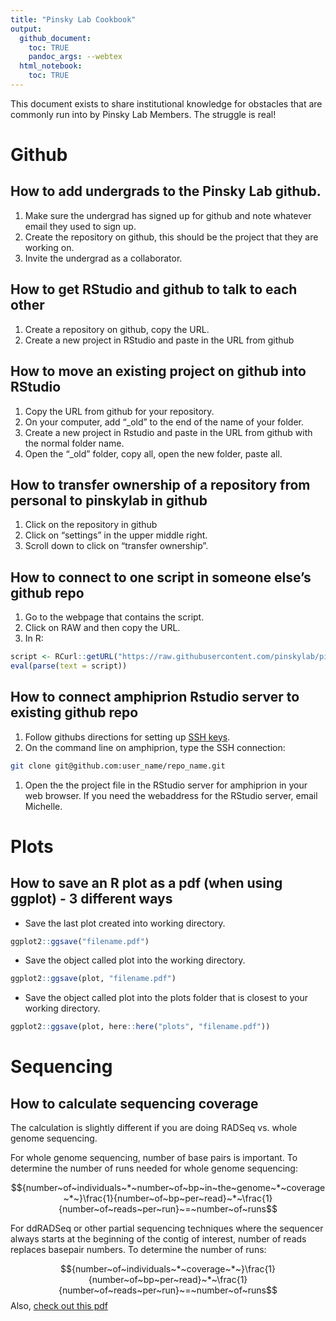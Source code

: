 ```yaml
---
title: "Pinsky Lab Cookbook"
output: 
  github_document: 
    toc: TRUE
    pandoc_args: --webtex
  html_notebook:
    toc: TRUE
---
```


This document exists to share institutional knowledge for obstacles that are commonly run into by Pinsky Lab Members.  The struggle is real!

# Github
## How to add undergrads to the Pinsky Lab github.
1. Make sure the undergrad has signed up for github and note whatever email they used to sign up.
1. Create the repository on github, this should be the project that they are working on.
1. Invite the undergrad as a collaborator.

## How to get RStudio and github to talk to each other
1. Create a repository on github, copy the URL.
1. Create a new project in RStudio and paste in the URL from github

## How to move an existing project on github into RStudio
1. Copy the URL from github for your repository.
1. On your computer, add "_old" to the end of the name of your folder.
1. Create a new project in Rstudio and paste in the URL from github with the normal folder name.
1. Open the "_old" folder, copy all, open the new folder, paste all.  

## How to transfer ownership of a repository from personal to pinskylab in github
1. Click on the repository in github
1. Click on "settings" in the upper middle right.
1. Scroll down to click on "transfer ownership".

## How to connect to one script in someone else's github repo
1. Go to the webpage that contains the script.  
1. Click on RAW and then copy the URL.  
1. In R:
```r
script <- RCurl::getURL("https://raw.githubusercontent.com/pinskylab/pinskylab_methods/master/genomics/scripts/field_helpers.R", ssl.verifypeer = FALSE)
eval(parse(text = script))
```
## How to connect amphiprion Rstudio server to existing github repo
1. Follow githubs directions for setting up [SSH keys](https://help.github.com/articles/generating-a-new-ssh-key-and-adding-it-to-the-ssh-agent/).  
1. On the command line on amphiprion, type the SSH connection: 
```bash
git clone git@github.com:user_name/repo_name.git
```
1. Open the the project file in the RStudio server for amphiprion in your web browser.  If you need the webaddress for the RStudio server, email Michelle.  




# Plots
## How to save an R plot as a pdf (when using ggplot) - 3 different ways
-  Save the last plot created into working directory.
```r
ggplot2::ggsave("filename.pdf")
```

-  Save the object called plot into the working directory.  
```r
ggplot2::ggsave(plot, "filename.pdf")
```

- Save the object called plot into the plots folder that is closest to your working directory.
```r
ggplot2::ggsave(plot, here::here("plots", "filename.pdf"))
```
# Sequencing
## How to calculate sequencing coverage
The calculation is slightly different if you are doing RADSeq vs. whole genome sequencing.

For whole genome sequencing, number of base pairs is important.
To determine the number of runs needed for whole genome sequencing:

$${number~of~individuals~*~number~of~bp~in~the~genome~*~coverage~*~}\frac{1}{number~of~bp~per~read}~*~\frac{1}{number~of~reads~per~run}~=~number~of~runs$$

For ddRADSeq or other partial sequencing techniques where the sequencer always starts at the beginning of the contig of interest, number of reads replaces basepair numbers.  To determine the number of runs:

$${number~of~individuals~*~coverage~*~}\frac{1}{number~of~bp~per~read}~*~\frac{1}{number~of~reads~per~run}~=~number~of~runs$$
Also, [check out this pdf](https://github.com/pinskylab/pinskylab_methods/blob/master/genomics/coverage_calculation.pdf)  

